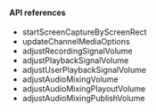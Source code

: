 <PlatformWrapper platform="electron">

#### API references

- <Link to="{{Global.API_REF_ELECTRON_ROOT}}/class_irtcengine.html#api_irtcengine_startscreencapturebyscreenrect">startScreenCaptureByScreenRect</Link>

- <Link to="{{Global.API_REF_ELECTRON_ROOT}}/class_irtcengine.html#api_irtcengine_updatechannelmediaoptions">updateChannelMediaOptions</Link>

- <Link to="{{Global.API_REF_ELECTRON_ROOT}}/class_irtcengine.html#api_irtcengine_adjustrecordingsignalvolume">adjustRecordingSignalVolume</Link>

- <Link to="{{Global.API_REF_ELECTRON_ROOT}}/class_irtcengine.html#api_irtcengine_adjustplaybacksignalvolume">adjustPlaybackSignalVolume</Link>

- <Link to="{{Global.API_REF_ELECTRON_ROOT}}/class_irtcengine.html#api_irtcengine_adjustuserplaybacksignalvolume">adjustUserPlaybackSignalVolume</Link>

- <Link to="{{Global.API_REF_ELECTRON_ROOT}}/class_irtcengine.html#api_irtcengine_adjustaudiomixingvolume">adjustAudioMixingVolume</Link>

- <Link to="{{Global.API_REF_ELECTRON_ROOT}}/class_irtcengine.html#api_irtcengine_adjustaudiomixingplayoutvolume">adjustAudioMixingPlayoutVolume</Link>

- <Link to="{{Global.API_REF_ELECTRON_ROOT}}/class_irtcengine.html#api_irtcengine_adjustaudiomixingpublishvolume">adjustAudioMixingPublishVolume</Link>

</PlatformWrapper>
